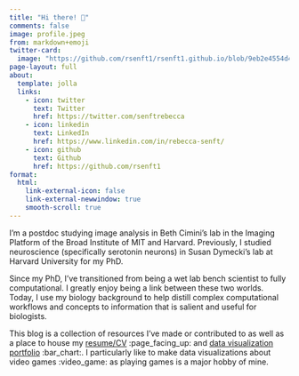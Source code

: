 ```yaml
---
title: "Hi there! 👋"
comments: false
image: profile.jpeg
from: markdown+emoji
twitter-card:
  image: "https://github.com/rsenft1/rsenft1.github.io/blob/9eb2e4554d46896110b82a73fad501ada4d9ba68/thumbnail.png"
page-layout: full
about:
  template: jolla
  links:
    - icon: twitter
      text: Twitter
      href: https://twitter.com/senftrebecca
    - icon: linkedin
      text: LinkedIn
      href: https://www.linkedin.com/in/rebecca-senft/
    - icon: github
      text: Github
      href: https://github.com/rsenft1
format: 
  html:
    link-external-icon: false
    link-external-newwindow: true
    smooth-scroll: true
---
```


::: leftp
I'm a postdoc studying image analysis in Beth Cimini's lab in the Imaging Platform of the Broad Institute of MIT and Harvard. Previously, I studied neuroscience (specifically serotonin neurons) in Susan Dymecki's lab at Harvard University for my PhD.

Since my PhD, I've transitioned from being a wet lab bench scientist to fully computational. I greatly enjoy being a link between these two worlds. Today, I use my biology background to help distill complex computational workflows and concepts to information that is salient and useful for biologists.

This blog is a collection of resources I've made or contributed to as well as a place to house my [resume/CV](CV.qmd) :page_facing_up: and [data visualization portfolio](data-portfolio.qmd) :bar_chart:. I particularly like to make data visualizations about video games :video_game: as playing games is a major hobby of mine.
:::
